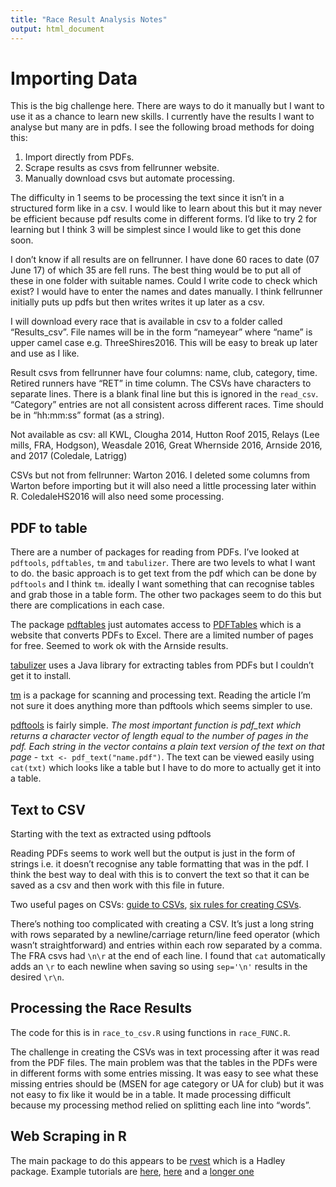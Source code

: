 ```yaml
---
title: "Race Result Analysis Notes"
output: html_document
---
```

# Importing Data

This is the big challenge here. There are ways to do it manually but I want to use it as a chance to learn new skills. I currently have the results I want to analyse but many are in pdfs. I see the following broad methods for doing this:

1. Import directly from PDFs. 
2. Scrape results as csvs from fellrunner website.
3. Manually download csvs but automate processing.

The difficulty in 1 seems to be processing the text since it isn't in a structured form like in a csv. I would like to learn about this but it may never be efficient because pdf results come in different forms. I'd like to try 2 for learning but I think 3 will be simplest since I would like to get this done soon.

I don't know if all results are on fellrunner. I have done 60 races to date (07 June 17) of which 35 are fell runs. The best thing would be to put all of these in one folder with suitable names. Could I write code to check which exist? I would have to enter the names and dates manually. I think fellrunner initially puts up pdfs but then writes writes it up later as a csv.

I will download every race that is available in csv to a folder called "Results_csv". File names will be in the form "nameyear" where "name" is upper camel case e.g. ThreeShires2016. This will be easy to break up later and use as I like.

Result csvs from fellrunner have four columns: name, club, category, time. Retired runners have "RET" in time column. The CSVs have \r\n characters to separate lines. There is a blank final line but this is ignored in the `read_csv`. "Category" entries are not all consistent across different races. Time should be in "hh:mm:ss" format (as a string).

Not available as csv: all KWL, Clougha 2014, Hutton Roof 2015, Relays (Lee mills, FRA, Hodgson), Weasdale 2016, Great Whernside 2016, Arnside 2016, and 2017 (Coledale, Latrigg)

CSVs but not from fellrunner: Warton 2016. I deleted some columns from Warton before importing but it will also need a little processing later within R. ColedaleHS2016 will also need some processing.

## PDF to table

There are a number of packages for reading from PDFs. I've looked at `pdftools`, `pdftables`, `tm` and `tabulizer`. There are two levels to what I want to do. the basic approach is to get text from the pdf which can be done by `pdftools` and I think `tm`. ideally I want something that can recognise tables and grab those in a table form. The other two packages seem to do this but there are complications in each case.

The package [pdftables](https://github.com/expersso/pdftables) just automates access to [PDFTables](https://pdftables.com/) which is a website that converts PDFs to Excel. There are a limited number of pages for free. Seemed to work ok with the Arnside results.

[tabulizer](https://github.com/ropensci/tabulizer) uses a Java library for extracting tables from PDFs but I couldn't get it to install.

[tm](http://data.library.virginia.edu/reading-pdf-files-into-r-for-text-mining/) is a package for scanning and processing text. Reading the article I'm not sure it does anything more than pdftools which seems simpler to use.

[pdftools](https://www.r-bloggers.com/introducing-pdftools-a-fast-and-portable-pdf-extractor/) is fairly simple. *The most important function is pdf_text which returns a character vector of length equal to the number of pages in the pdf. Each string in the vector contains a plain text version of the text on that page* - `txt <- pdf_text("name.pdf")`. The text can be viewed easily using `cat(txt)` which looks like a table but I have to do more to actually get it into a table.

## Text to CSV

Starting with the text as extracted using pdftools

Reading PDFs seems to work well but the output is just in the form of strings i.e. it doesn't recognise any table formatting that was in the pdf. I think the best way to deal with this is to convert the text so that it can be saved as a csv and then work with this file in future.

Two useful pages on CSVs: [guide to CSVs](http://frictionlessdata.io/guides/csv/), [six rules for creating CSVs](http://www.thoughtspot.com/blog/6-rules-creating-valid-csv-files).

There's nothing too complicated with creating a CSV. It's just a long string with rows separated by a newline/carriage return/line feed operator (which wasn't straightforward) and entries within each row separated by a comma. The FRA csvs had `\n\r` at the end of each line. I found that `cat` automatically adds an `\r` to each newline when saving so using `sep='\n'` results in the desired `\r\n`.

## Processing the Race Results

The code for this is in `race_to_csv.R` using functions in `race_FUNC.R`.

The challenge in creating the CSVs was in text processing after it was read from the PDF files. The main problem was that the tables in the PDFs were in different forms with some entries missing. It was easy to see what these missing entries should be (MSEN for age category or UA for club) but it was not easy to fix like it would be in a table. It made processing difficult because my processing method relied on splitting each line into "words".

## Web Scraping in R

The main package to do this appears to be [rvest](https://cran.r-project.org/web/packages/rvest/index.html) which is a Hadley package. Example tutorials are [here](https://rpubs.com/Radcliffe/superbowl), [here](https://blog.rstudio.org/2014/11/24/rvest-easy-web-scraping-with-r/) and a [longer one](https://www.analyticsvidhya.com/blog/2017/03/beginners-guide-on-web-scraping-in-r-using-rvest-with-hands-on-knowledge/)
